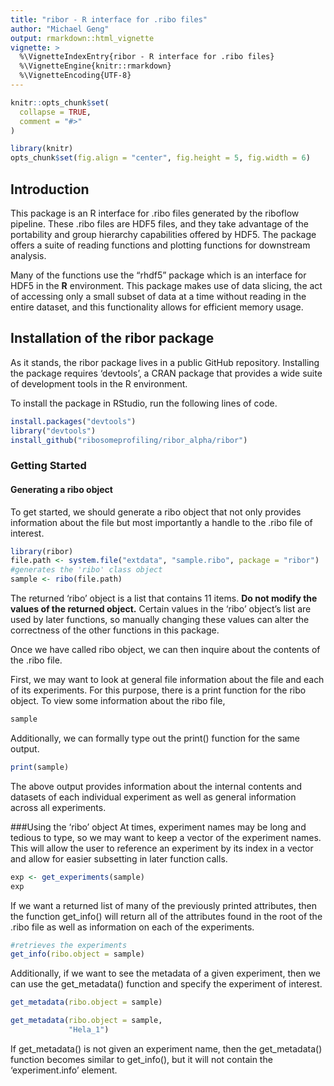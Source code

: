 ---
title: "ribor - R interface for .ribo files"
author: "Michael Geng"
output: rmarkdown::html_vignette
vignette: >
  %\VignetteIndexEntry{ribor - R interface for .ribo files}
  %\VignetteEngine{knitr::rmarkdown}
  %\VignetteEncoding{UTF-8}
---

```{r, include = FALSE}
knitr::opts_chunk$set(
  collapse = TRUE,
  comment = "#>"
)
```
```{r global_options, include=FALSE}
library(knitr)
opts_chunk$set(fig.align = "center", fig.height = 5, fig.width = 6)
```

## Introduction
This package is an R interface for .ribo files generated by the riboflow
pipeline. These .ribo files are HDF5 files, and they take advantage of the
portability and group hierarchy capabilities offered by HDF5. The package
offers a suite of reading functions and plotting functions for downstream
analysis.

Many of the functions use the "rhdf5" package which is an  interface for 
HDF5 in the **R** environment. This package makes use of data slicing, the act
of accessing only a small subset of data at a time without reading in the 
entire dataset, and this functionality allows for efficient memory usage.

## Installation of the ribor package 
As it stands, the ribor package lives in a public GitHub repository.
Installing the package requires 'devtools', a CRAN package that provides
a wide suite of development tools in the R environment. 

To install the package in RStudio, run the following lines of code.
```{r, eval = FALSE}
install.packages("devtools")
library("devtools")
install_github("ribosomeprofiling/ribor_alpha/ribor")
```

### Getting Started 

#### Generating a ribo object

To get started, we should generate a ribo object that not only provides 
information about the file but most importantly a handle to the .ribo file
of interest.

```{r createRibo}
library(ribor)
file.path <- system.file("extdata", "sample.ribo", package = "ribor")
#generates the 'ribo' class object 
sample <- ribo(file.path)
```

The returned 'ribo' object is a list that contains 11 items. **Do not modify
the values of the returned object.** Certain values in the 'ribo' object's list
are used by later functions, so manually changing these values can alter 
the correctness of the other functions in this package.

Once we have called ribo object, we can then inquire about the contents of the
.ribo file.

First, we may want to look at general file information about the file and each
of its experiments. For this purpose, there is a print function for the ribo object. 
To view some information about the ribo file, 
```{r}
sample
```

Additionally, we can formally type out the print() function for the same output.
```{r}
print(sample)
```

The above output provides information about the internal contents and datasets of each individual experiment as well as general information across all experiments. 


###Using the 'ribo' object 
At times, experiment names may be long and tedious to type, so we may want to keep a vector of the experiment names. This will allow the user to reference an experiment by its index in a vector and allow for easier subsetting in later function calls. 

```{r get_experiments}
exp <- get_experiments(sample)
exp
```

If we want a returned list of many of the previously printed attributes, then the function get_info() will return all of the attributes found in the root of the .ribo file as well as information on each of the experiments. 

```{r get_info}
#retrieves the experiments
get_info(ribo.object = sample)
```

Additionally, if we want to see the metadata of a given experiment, then we can use the get_metadata() function and specify the experiment of interest.

```{r get_metadata}
get_metadata(ribo.object = sample)

get_metadata(ribo.object = sample,
             "Hela_1")
```

If get_metadata() is not given an experiment name, then the get_metadata() function becomes similar to get_info(), but it will not contain the 'experiment.info' element.